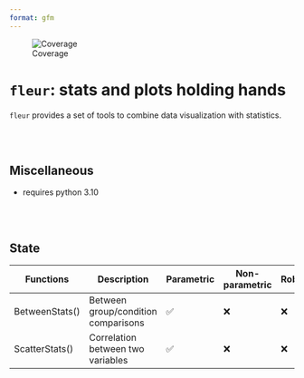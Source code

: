 ```yaml
---
format: gfm
---
```


<!-- Automatically generated, uses README.qmd to modify README.md -->

![Coverage](./reports/coverage/coverage-badge.svg?dummy=8484744)


# `fleur`: stats and plots holding hands

`fleur` provides a set of tools to combine data visualization with statistics.

<br><br>

## Miscellaneous

- requires python 3.10

<br><br>

## State

| Functions      | Description                         | Parametric | Non-parametric | Robust | Bayesian |
| -------------- | ----------------------------------- | ---------- | -------------- | ------ | -------- |
| BetweenStats() | Between group/condition comparisons | ✅         | ❌             | ❌     | ❌       |
| ScatterStats() | Correlation between two variables   | ✅         | ❌             | ❌     | ❌       |
